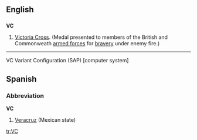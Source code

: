 ==English==

==={{initialism}}===
'''VC'''

# [[Victoria Cross]]. (Medal presented to members of the British and Commonweath [[armed forces]] for [[bravery]] under enemy fire.)

----
VC Variant Configuration (SAP) [computer system]

==Spanish==

===Abbreviation===
'''VC'''

# [[Veracruz]] (Mexican state)

[[tr:VC]]